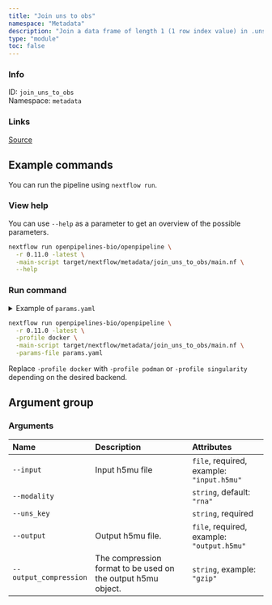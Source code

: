 ```yaml
---
title: "Join uns to obs"
namespace: "Metadata"
description: "Join a data frame of length 1 (1 row index value) in .uns containing metadata to the .obs of a mudata file."
type: "module"
toc: false
---
```


::: {.column-margin}

### Info

ID: `join_uns_to_obs`  
Namespace: `metadata`

### Links
[Source](https://github.com/openpipelines-bio/openpipeline/blob/0.11.0/./src/metadata/join_uns_to_obs){.btn-action .btn-sm .btn-info .btn role="button"}

:::



## Example commands

You can run the pipeline using `nextflow run`.

### View help

You can use `--help` as a parameter to get an overview of the possible parameters.

```bash
nextflow run openpipelines-bio/openpipeline \
  -r 0.11.0 -latest \
  -main-script target/nextflow/metadata/join_uns_to_obs/main.nf \
  --help
```

### Run command

<details>
<summary>Example of `params.yaml`</summary>
```yaml
# Arguments
input: # please fill in - example: "input.h5mu"
modality: "rna"
uns_key: # please fill in - example: "foo"
# output: "$id.$key.output.h5mu"
# output_compression: "gzip"

# Nextflow input-output arguments
publish_dir: # please fill in - example: "output/"
# param_list: "my_params.yaml"
```
</details>

```bash
nextflow run openpipelines-bio/openpipeline \
  -r 0.11.0 -latest \
  -profile docker \
  -main-script target/nextflow/metadata/join_uns_to_obs/main.nf \
  -params-file params.yaml
```

:::{.callout-note}
Replace `-profile docker` with `-profile podman` or `-profile singularity` depending on the desired backend.
:::

## Argument group

### Arguments

|Name                   |Description                                                  |Attributes                                 |
|:----------------------|:------------------------------------------------------------|:------------------------------------------|
|`--input`              |Input h5mu file                                              |`file`, required, example: `"input.h5mu"`  |
|`--modality`           |                                                             |`string`, default: `"rna"`                 |
|`--uns_key`            |                                                             |`string`, required                         |
|`--output`             |Output h5mu file.                                            |`file`, required, example: `"output.h5mu"` |
|`--output_compression` |The compression format to be used on the output h5mu object. |`string`, example: `"gzip"`                |
